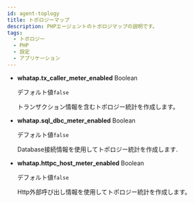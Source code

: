 ```yaml
---
id: agent-toplogy
title: トポロジーマップ
description: PHPエージェントのトポロジマップの説明です。
tags:
  - トポロジー
  - PHP
  - 設定
  - アプリケーション
---
```


-   **whatap.tx_caller_meter_enabled** <span class='type'>Boolean</span>

    デフォルト値`false`

    トランザクション情報を含むトポロジー統計を作成します。

-   **whatap.sql_dbc_meter_enabled** <span class='type'>Boolean</span>

    デフォルト値`false`

    Database接続情報を使用してトポロジー統計を作成します.

-   **whatap.httpc_host_meter_enabled** <span class='type'>Boolean</span>

    デフォルト値`false`

    Http外部呼び出し情報を使用してトポロジー統計を作成します。
